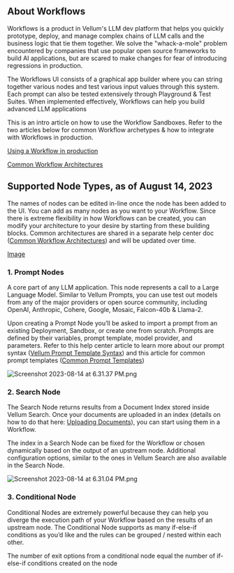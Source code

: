 ## About Workflows

Workflows is a product in Vellum's LLM dev platform that helps you quickly prototype, deploy, and manage complex chains of LLM calls and the business logic that tie them together. We solve the "whack-a-mole" problem encountered by companies that use popular open source frameworks to build AI applications, but are scared to make changes for fear of introducing regressions in production.

The Workflows UI consists of a graphical app builder where you can string together various nodes and test various input values through this system. Each prompt can also be tested extensively through Playground & Test Suites. When implemented effectively, Workflows can help you build advanced LLM applications

This is an intro article on how to use the Workflow Sandboxes. Refer to the two articles below for common Workflow archetypes & how to integrate with Workflows in production.

[Using a Workflow in production](https://www.notion.so/Using-a-Workflow-in-production-8200b206e346444fad767c4d48fc30ee?pvs=21)

[Common Workflow Architectures](https://www.notion.so/Common-Workflow-Architectures-99a505bdaebe491f91e3767a69c04e76?pvs=21)

## Supported Node Types, as of August 14, 2023

The names of nodes can be edited in-line once the node has been added to the UI. You can add as many nodes as you want to your Workflow. Since there is extreme flexibility in how Workflows can be created, you can modify your architecture to your desire by starting from these building blocks. Common architectures are shared in a separate help center doc ([Common Workflow Architectures](https://www.notion.so/Common-Workflow-Architectures-99a505bdaebe491f91e3767a69c04e76?pvs=21)) and will be updated over time.

[Image](https://vellum-ai.notion.site/image/https%3A%2F%2Fs3-us-west-2.amazonaws.com%2Fsecure.notion-static.com%2Fa6573716-a36b-4825-9cbe-1b6a42589c07%2FScreenshot_2023-08-14_at_5.16.16_PM.png?table=block&id=e5d716f5-bbd0-47fc-a70d-6ddd1cba2b89&spaceId=71c05e3e-272b-4acf-9889-90a304d95d06&width=770&userId=&cache=v2)

### 1. Prompt Nodes

A core part of any LLM application. This node represents a call to a Large Language Model. Similar to Vellum Prompts, you can use test out models from any of the major providers or open source community, including OpenAI, Anthropic, Cohere, Google, Mosaic, Falcon-40b & Llama-2.

Upon creating a Prompt Node you’ll be asked to import a prompt from an existing Deployment, Sandbox, or create one from scratch. Prompts are defined by their variables, prompt template, model provider, and parameters. Refer to this help center article to learn more about our prompt syntax ([Vellum Prompt Template Syntax](https://www.notion.so/Vellum-Prompt-Template-Syntax-feb9571846894af9a7dfe63cda821ed3?pvs=21)) and this article for common prompt templates ([Common Prompt Templates](https://www.notion.so/Common-Prompt-Templates-7c4f356721804e7497e5765715b45d4e?pvs=21))

![Screenshot 2023-08-14 at 6.31.37 PM.png](https://s3-us-west-2.amazonaws.com/secure.notion-static.com/176b032f-2e76-46b8-a512-98cda98e29e2/Screenshot_2023-08-14_at_6.31.37_PM.png)

### 2. Search Node

The Search Node returns results from a Document Index stored inside Vellum Search. Once your documents are uploaded in an index (details on how to do that here: [Uploading Documents](https://www.notion.so/Uploading-Documents-b4d8587ca59146afa7c45435d8db5691?pvs=21)), you can start using them in a Workflow.

The index in a Search Node can be fixed for the Workflow or chosen dynamically based on the output of an upstream node. Additional configuration options, similar to the ones in Vellum Search are also available in the Search Node.

![Screenshot 2023-08-14 at 6.31.04 PM.png](https://s3-us-west-2.amazonaws.com/secure.notion-static.com/851861cc-affb-43a3-a9b0-f929b6fea326/Screenshot_2023-08-14_at_6.31.04_PM.png)

### 3. Conditional Node

Conditional Nodes are extremely powerful because they can help you diverge the execution path of your Workflow based on the results of an upstream node. The Conditional Node supports as many if-else-if conditions as you’d like and the rules can be grouped / nested within each other.

The number of exit options from a conditional node equal the number of if-else-if conditions created on the node
